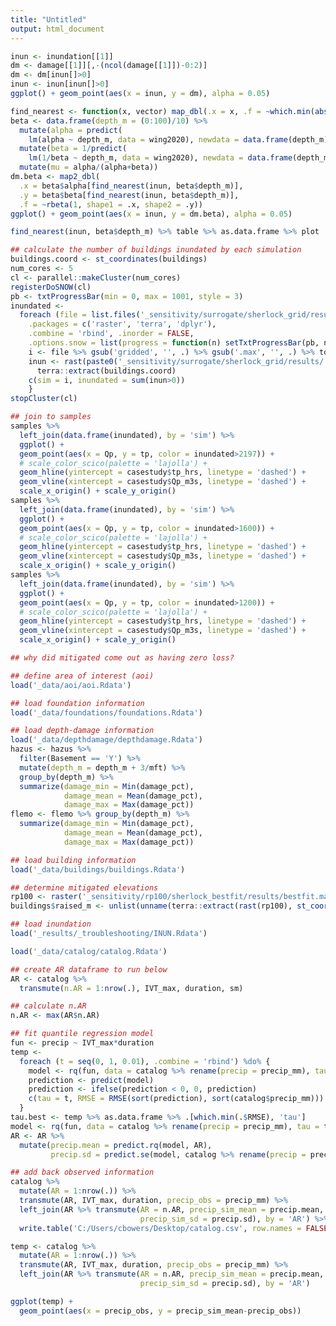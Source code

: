 ```yaml
---
title: "Untitled"
output: html_document
---
```



```r
inun <- inundation[[1]]
dm <- damage[[1]][,-(ncol(damage[[1]])-0:2)]
dm <- dm[inun[]>0]
inun <- inun[inun[]>0]
ggplot() + geom_point(aes(x = inun, y = dm), alpha = 0.05)

find_nearest <- function(x, vector) map_dbl(.x = x, .f = ~which.min(abs(.x-vector)))
beta <- data.frame(depth_m = (0:100)/10) %>% 
  mutate(alpha = predict(
    lm(alpha ~ depth_m, data = wing2020), newdata = data.frame(depth_m))) %>% 
  mutate(beta = 1/predict(
    lm(1/beta ~ depth_m, data = wing2020), newdata = data.frame(depth_m))) %>% 
  mutate(mu = alpha/(alpha+beta))
dm.beta <- map2_dbl(
  .x = beta$alpha[find_nearest(inun, beta$depth_m)],
  .y = beta$beta[find_nearest(inun, beta$depth_m)],
  .f = ~rbeta(1, shape1 = .x, shape2 = .y))
ggplot() + geom_point(aes(x = inun, y = dm.beta), alpha = 0.05)

find_nearest(inun, beta$depth_m) %>% table %>% as.data.frame %>% plot

```

```r
## calculate the number of buildings inundated by each simulation
buildings.coord <- st_coordinates(buildings)
num_cores <- 5
cl <- parallel::makeCluster(num_cores)
registerDoSNOW(cl)
pb <- txtProgressBar(min = 0, max = 1001, style = 3)
inundated <- 
  foreach (file = list.files('_sensitivity/surrogate/sherlock_grid/results/'),
    .packages = c('raster', 'terra', 'dplyr'), 
    .combine = 'rbind', .inorder = FALSE,
    .options.snow = list(progress = function(n) setTxtProgressBar(pb, n))) %dopar% {
    i <- file %>% gsub('gridded', '', .) %>% gsub('.max', '', .) %>% toNumber
    inun <- rast(paste0('_sensitivity/surrogate/sherlock_grid/results/', file)) %>% 
      terra::extract(buildings.coord)
    c(sim = i, inundated = sum(inun>0))
    }
stopCluster(cl)

## join to samples
samples %>% 
  left_join(data.frame(inundated), by = 'sim') %>% 
  ggplot() + 
  geom_point(aes(x = Qp, y = tp, color = inundated>2197)) + 
  # scale_color_scico(palette = 'lajolla') + 
  geom_hline(yintercept = casestudy$tp_hrs, linetype = 'dashed') + 
  geom_vline(xintercept = casestudy$Qp_m3s, linetype = 'dashed') + 
  scale_x_origin() + scale_y_origin() 
samples %>% 
  left_join(data.frame(inundated), by = 'sim') %>% 
  ggplot() + 
  geom_point(aes(x = Qp, y = tp, color = inundated>1600)) + 
  # scale_color_scico(palette = 'lajolla') + 
  geom_hline(yintercept = casestudy$tp_hrs, linetype = 'dashed') + 
  geom_vline(xintercept = casestudy$Qp_m3s, linetype = 'dashed') + 
  scale_x_origin() + scale_y_origin() 
samples %>% 
  left_join(data.frame(inundated), by = 'sim') %>% 
  ggplot() + 
  geom_point(aes(x = Qp, y = tp, color = inundated>1200)) + 
  # scale_color_scico(palette = 'lajolla') + 
  geom_hline(yintercept = casestudy$tp_hrs, linetype = 'dashed') + 
  geom_vline(xintercept = casestudy$Qp_m3s, linetype = 'dashed') + 
  scale_x_origin() + scale_y_origin() 

```

```r
## why did mitigated come out as having zero loss? 

## define area of interest (aoi)
load('_data/aoi/aoi.Rdata')

## load foundation information
load('_data/foundations/foundations.Rdata')

## load depth-damage information
load('_data/depthdamage/depthdamage.Rdata')
hazus <- hazus %>%
  filter(Basement == 'Y') %>%
  mutate(depth_m = depth_m + 3/mft) %>%
  group_by(depth_m) %>%
  summarize(damage_min = Min(damage_pct),
            damage_mean = Mean(damage_pct),
            damage_max = Max(damage_pct))
flemo <- flemo %>% group_by(depth_m) %>%
  summarize(damage_min = Min(damage_pct), 
            damage_mean = Mean(damage_pct), 
            damage_max = Max(damage_pct))

## load building information
load('_data/buildings/buildings.Rdata')

## determine mitigated elevations
rp100 <- raster('_sensitivity/rp100/sherlock_bestfit/results/bestfit.max', crs = projection(aoi))
buildings$raised_m <- unlist(unname(terra::extract(rast(rp100), st_coordinates(buildings))))

## load inundation
load('_results/_troubleshooting/INUN.Rdata')

```

```r
load('_data/catalog/catalog.Rdata')

## create AR dataframe to run below
AR <- catalog %>%
  transmute(n.AR = 1:nrow(.), IVT_max, duration, sm)

## calculate n.AR
n.AR <- max(AR$n.AR)

## fit quantile regression model
fun <- precip ~ IVT_max*duration
temp <-
  foreach (t = seq(0, 1, 0.01), .combine = 'rbind') %do% {
    model <- rq(fun, data = catalog %>% rename(precip = precip_mm), tau = t)
    prediction <- predict(model)
    prediction <- ifelse(prediction < 0, 0, prediction)
    c(tau = t, RMSE = RMSE(sort(prediction), sort(catalog$precip_mm)))
  }
tau.best <- temp %>% as.data.frame %>% .[which.min(.$RMSE), 'tau']
model <- rq(fun, data = catalog %>% rename(precip = precip_mm), tau = tau.best)
AR <- AR %>%
  mutate(precip.mean = predict.rq(model, AR),
         precip.sd = predict.se(model, catalog %>% rename(precip = precip_mm), AR))

## add back observed information
catalog %>% 
  mutate(AR = 1:nrow(.)) %>% 
  transmute(AR, IVT_max, duration, precip_obs = precip_mm) %>% 
  left_join(AR %>% transmute(AR = n.AR, precip_sim_mean = precip.mean, 
                             precip_sim_sd = precip.sd), by = 'AR') %>% 
  write.table('C:/Users/cbowers/Desktop/catalog.csv', row.names = FALSE, sep = ',')

temp <- catalog %>% 
  mutate(AR = 1:nrow(.)) %>% 
  transmute(AR, IVT_max, duration, precip_obs = precip_mm) %>% 
  left_join(AR %>% transmute(AR = n.AR, precip_sim_mean = precip.mean, 
                             precip_sim_sd = precip.sd), by = 'AR')

ggplot(temp) + 
  geom_point(aes(x = precip_obs, y = precip_sim_mean-precip_obs))

```

